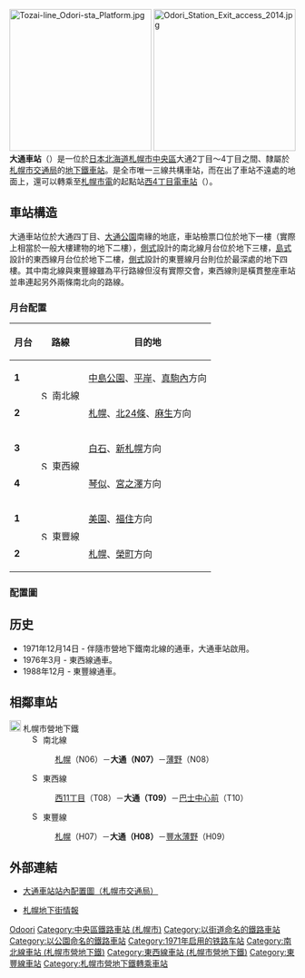 {{NoteTA |G1=Railway |G2=Transport
|1=zh-cn:大通站;zh-hk:大通站;zh-tw:大通車站;
|2=zh-cn:地铁; zh-hk:地鐵; zh-mo:地鐵; zh-sg:地铁; zh-tw:地下鐵;
}}
{{日本車站資訊
|公司色 = 
|站名 = 大通車站
|圖片 = St Odori Sta 01.jpg
|圖片說明 = 
|日文原名 = 大通
|平假名 = おおどおり
|羅馬拼音 = Ōdōri
|所屬公司 = [[File:ST_Logo.svg|20px]] [[札幌市交通局|札幌市交通局]]
|所在地 = [[北海道|北海道]][[札幌市|札幌市]][[中央區_(札幌市)|中央區]]大通西2丁目－4丁目
|車站構造 = [[地下車站|地下車站]]
|月台配置 = 5面6線
|啟用年月日 = 1971年（[[昭和|昭和]]46年）12月16日
|乘客人數 = 75,259
|統計年度 = 2014年度
|停站路線數 = 3
|所屬路線1 = [[File:Subway_SapporoNamboku.svg|15px]] [[札幌市營地下鐵南北線|南北線]]
|距離1 = 4.9
|起點站1 = [[麻生車站|麻生]]
|前一站1 = N06 [[札幌車站_(札幌市營地下鐵)|札幌]]
|前一站距離1 = 0.6
|後一站距離1 = 0.6
|後一站1 = [[薄野車站|薄野]] N08
|車站編號1 = {{車站編號c|green|N07}}
|所屬路線2 = [[File:Subway_SapporoTozai.svg|15px]] [[札幌市營地下鐵東西線|東西線]]
|距離2 = 8.5
|起點站2 = [[宮之澤車站|宮之澤]]
|前一站2 = T08 [[西11丁目車站|西11丁目]]
|前一站距離2 = 1.0
|後一站距離2 = 0.8
|後一站2 = [[巴士中心前車站|巴士中心前]] T10
|車站編號2 = {{車站編號c|orange|T09}}
|所屬路線3 = [[File:Subway_SapporoToho.svg|15px]] [[札幌市營地下鐵東豐線|東豐線]]
|距離3 = 6.7
|起點站3 = [[榮町車站_(北海道)|榮町]]
|前一站3 = H07 札幌
|前一站距離3 = 0.6
|後一站距離3 = 0.8
|後一站3 = [[豐水薄野車站|豐水薄野]] H09
|車站編號3 = {{車站編號c|#0080ff|H08}}
|轉車 = [[西4丁目停留場|西4丁目停留場]]（[[札幌市交通局|札幌市交通局]][[札幌市電|札幌市電]]）<br>[[札幌車站_(札幌市營地下鐵)|札幌車站]]<br>[[薄野車站|薄野車站]]<br>[[巴士中心前車站|巴士中心前車站]]
}}
[[File:Tozai-line_Odori-sta_Platform.jpg|250px]]
[[File:Odori_Station_Exit_access_2014.jpg|250px]]
'''大通車站'''（{{jpn|j=大通駅|hg=おおどおりえき|rm=Ōdōri eki|f=y}}）是一位於[[日本|日本]][[北海道|北海道]][[札幌市|札幌市]][[中央區_(札幌市)|中央區]]大通2丁目～4丁目之間、隸屬於[[札幌市交通局|札幌市交通局]]的[[鐵路車站|地下鐵車站]]。是全市唯一三線共構車站，而在出了車站不遠處的地面上，還可以轉乘至[[札幌市電|札幌市電]]的起點站[[西4丁目站|西4丁目電車站]]（{{lang|ja|西4丁目停留場}}）。

== 車站構造 ==
大通車站位於大通四丁目、[[大通公園|大通公園]]南緣的地底，車站檢票口位於地下一樓（實際上相當於一般大樓建物的地下二樓），[[側式月台|側式]]設計的南北線月台位於地下三樓，[[島式月台|島式]]設計的東西線月台位於地下二樓，[[側式月台|側式]]設計的東豐線月台則位於最深處的地下四樓。其中南北線與東豐線雖為平行路線但沒有實際交會，東西線則是橫貫整座車站並串連起另外兩條南北向的路線。

=== 月台配置 ===
{| class=wikitable
|-
!月台!!路線!!目的地
|-
|'''1'''
|rowspan=2|[[File:Subway_SapporoNamboku.svg|15px]] 南北線
|[[中島公園站|中島公園]]、[[平岸站_(札幌市)|平岸]]、[[真駒內站|真駒內]]方向
|-
|'''2'''
|[[札幌站_(札幌市營地下鐵)|札幌]]、[[北24條站|北24條]]、[[麻生站|麻生]]方向
|-
|'''3'''
|rowspan=2|[[File:Subway_SapporoTozai.svg|15px]] 東西線
|[[白石站_(札幌市營地下鐵)|白石]]、[[新札幌站_(札幌市營地下鐵)|新札幌]]方向
|-
|'''4'''
|[[琴似站_(札幌市營地下鐵)|琴似]]、[[宮之澤站|宮之澤]]方向
|-
|'''1'''
|rowspan=2|[[File:Subway_SapporoToho.svg|15px]] 東豐線
|[[美園站|美園]]、[[福住站|福住]]方向
|-
|'''2'''
|[[札幌站_(札幌市營地下鐵)|札幌]]、[[榮町站_(北海道札幌市)|榮町]]方向
|}
=== 配置圖 ===
{{車站配線圖|image=Rail Tracks map Sapporo Sbw Odori Station.svg
|title=札幌市營地下鐵 大通車站 構內配線略圖
|width=300px
|up=左：[[札幌市營地下鐵南北線|南北線]]　　　右：[[札幌市營地下鐵東豐線|東豐線]]↑<br />[[札幌站_(札幌市營地下鐵)|札幌]]、[[麻生站|麻生]]方向　　　[[札幌站_(札幌市營地下鐵)|札幌]]、[[榮町站_(北海道札幌市)|榮町]]方向|up-align=center
|left=[[札幌市營地下鐵東西線|東西線]]<br />[[西11丁目站|西11丁目]]、<br />[[宮之澤站|宮之澤]]、<br />[[札幌市營地下鐵東西線#車輛基地|西車輛基地]]<br />方向|left-valign=middle
|right=東西線<br />[[巴士中心前站|巴士中心前]]、<br />[[新札幌站_(札幌市營地下鐵)|新札幌]]、<br />東車輛基地<br />方向|right-valign=middle
|down=左：南北線　　　　右：東豐線↓<br />[[薄野站|薄野]]、[[真駒內站|真駒內]]方向　　　　[[豐水薄野站|豐水薄野]]、[[福住站|福住]]方向|down-align=center
|source=<ref>「特集 短絡線ミステリー6」、『[[鉄道ファン_(雑誌)|鉄道ファン]]』、通巻第502号 2003年2月号、11頁、[[交友社|交友社]]、2003</ref><ref>{{PDFlink|[http://www.city.sapporo.jp/st/ekikounaizu/07odori.pdf 札幌市営地下鉄構内図・大通駅（立体図）]}} - 札幌市</ref>
|note=<small>紅色虛線的部分為南北線側的上跨部分</small>}}

== 历史 ==
* 1971年12月14日 - 伴隨市營地下鐵南北線的通車，大通車站啟用。
* 1976年3月 - 東西線通車。
* 1988年12月 - 東豐線通車。
== 相鄰車站 ==
; [[File:ST_Logo.svg|20px]] 札幌市營地下鐵
: [[File:Subway_SapporoNamboku.svg|15px]] 南北線
:: [[札幌站_(札幌市營地下鐵)|札幌]]（N06）－'''大通（N07）'''－[[薄野站|薄野]]（N08）
: [[File:Subway_SapporoTozai.svg|15px]] 東西線
:: [[西11丁目站|西11丁目]]（T08）－'''大通（T09）'''－[[巴士中心前站|巴士中心前]]（T10）
: [[File:Subway_SapporoToho.svg|15px]] 東豐線
:: [[札幌站_(札幌市營地下鐵)|札幌]]（H07）－'''大通（H08）'''－[[豐水薄野站|豐水薄野]]（H09）

== 外部連結 ==
* {{ja}}[https://web.archive.org/web/20070710040841/http://www.city.sapporo.jp/st/ekikounaizu/07odori.pdf 大通車站站內配置圖（札幌市交通局）]
* {{ja}}[http://www.sapporo-chikagai.gr.jp/top.html 札幌地下街情報] {{Wayback|url=http://www.sapporo-chikagai.gr.jp/top.html |date=20120302091024 }}

{{南北線 (札幌市營地下鐵)}}
{{東西線 (札幌市營地下鐵)}}
{{東豐線}}

{{coord|43|3|38|N|141|21|17|E|display=title|scale:5000_region:JP_type:railwaystation}}

{{DEFAULTSORT:Odori}}
[[Category:日本鐵路車站_O|Odoori]]
[[Category:中央區鐵路車站_(札幌市)|Category:中央區鐵路車站 (札幌市)]]
[[Category:以街道命名的鐵路車站|Category:以街道命名的鐵路車站]]
[[Category:以公園命名的鐵路車站|Category:以公園命名的鐵路車站]]
[[Category:1971年启用的铁路车站|Category:1971年启用的铁路车站]]
[[Category:南北線車站_(札幌市營地下鐵)|Category:南北線車站 (札幌市營地下鐵)]]
[[Category:東西線車站_(札幌市營地下鐵)|Category:東西線車站 (札幌市營地下鐵)]]
[[Category:東豐線車站|Category:東豐線車站]]

[[Category:札幌市營地下鐵轉乘車站|Category:札幌市營地下鐵轉乘車站]]